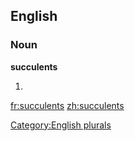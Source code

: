 ==English==

===Noun===
'''succulents'''

# {{plural of|[[succulent]]}}

[[Category:English plurals]]

[[fr:succulents]]
[[zh:succulents]]